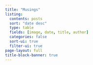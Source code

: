 ```yaml
---
title: "Musings"
listing:
  contents: posts
  sort: "date desc"
  type: table
  fields: [image, date, title, author]
  categories: false
  sort-ui: true
  filter-ui: true
page-layout: full
title-block-banner: true
---
```



